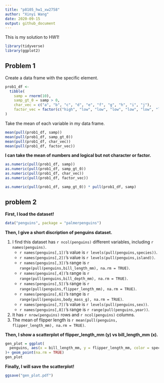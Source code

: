 ```yaml
---
title: "p8105_hw1_xw2758"
author: "Xinyi Wang"
date: 2020-09-15
output: github_document
---
```


This is my solution to HW1!

```r
library(tidyverse)
library(ggplot2)
```

## Problem 1

Create a data frame with the specific element.

```r
prob1_df <- 
  tibble(
    samp = rnorm(10),
    samp_gt_0 = samp > 0,
    char_vec = c("a", "b", "c", "d", "e", "f", "g", "h", "i", "j"),
    factor_vec = factor(c("high", "low", "low", "low", "low", "low", "low", "med", "med", "med"))
)
```

Take the mean of each variable in my data frame.

```r
mean(pull(prob1_df, samp))
mean(pull(prob1_df, samp_gt_0))
mean(pull(prob1_df, char_vec))
mean(pull(prob1_df, factor_vec))
```

**I can take the mean of numbers and logical but not character or factor.**

```r
as.numeric(pull(prob1_df, samp))
as.numeric(pull(prob1_df, samp_gt_0))
as.numeric(pull(prob1_df, char_vec))
as.numeric(pull(prob1_df, factor_vec))
```

```r
as.numeric(pull(prob1_df, samp_gt_0)) * pull(prob1_df, samp)
```


## problem 2

**First, I load the dataset!**

```r
data("penguins", package = "palmerpenguins")
```

**Then, I give a short discription of penguins dataset.**

(1) I find this dataset has `r ncol(penguins)` different variables, including `r names(penguins)`. 
     - `r names(penguins[,1])`'s value is `r levels(pull(penguins,species))`.
     - `r names(penguins[,2])`'s value is `r levels(pull(penguins,island))`.
     - `r names(penguins[,3])`'s range is `r range(pull(penguins,bill_length_mm), na.rm = TRUE)`.
     - `r names(penguins[,4])`'s range is `r range(pull(penguins,bill_depth_mm), na.rm = TRUE)`.
     - `r names(penguins[,5])`'s range is `r range(pull(penguins,flipper_length_mm), na.rm = TRUE)`.
     - `r names(penguins[,6])`'s range is `r range(pull(penguins,body_mass_g), na.rm = TRUE)`.
     - `r names(penguins[,7])`'s value is `r levels(pull(penguins,sex))`.
     - `r names(penguins[,8])`'s range is `r range(pull(penguins,year))`.
(2) It has `r nrow(penguins)` rows and `r ncol(penguins)` columns.
(3) The mean of flipper length is `r mean(pull(penguins, flipper_length_mm), na.rm = TRUE)`.


**Then, I show a scatterplot of flipper_length_mm (y) vs bill_length_mm (x).**

```r
gen_plot = ggplot(
  penguins, aes(x = bill_length_mm, y = flipper_length_mm, color = species),
)+ geom_point(na.rm = TRUE)
gen_plot
```

**Finally, I will save the scatterplot!**

```r
ggsave("gen_plot.pdf")
```



